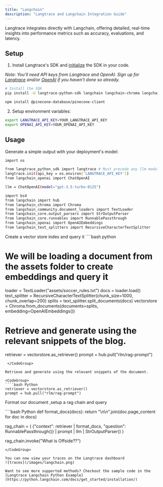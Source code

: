 ```yaml
---
title: "Langchain"
description: "Langtrace and Langchain Integration Guide"
---
```


Langtrace integrates directly with Langchain, offering detailed, real-time insights into performance metrics such as accuracy, evaluations, and latency.

## Setup

1. Install Langtrace's SDK and [initialize](/quickstart) the SDK in your code.

*Note: You'll need API keys from Langtrace and OpenAI. Sign up for [Langtrace](https://langtrace.ai) and/or [OpenAI](https://openai.com/) if you haven't done so already.*

```bash Shell
# Install the SDK
pip install -U langtrace-python-sdk langchain langchain-chroma langchainhub

```
```bash Shell
npm install @pinecone-database/pinecone-client
```

2. Setup environment variables:
```sh Shell
export LANGTRACE_API_KEY=YOUR_LANGTRACE_API_KEY
export OPENAI_API_KEY=YOUR_OPENAI_API_KEY
```

## Usage

Generate a simple output with your deployment's model:
<CodeGroup>
````bash Python
import os

from langtrace_python_sdk import langtrace # Must precede any llm module imports
langtrace.init(api_key = os.environ['LANGTRACE_API_KEY'])
from langchain_openai import ChatOpenAI

llm = ChatOpenAI(model="gpt-3.5-turbo-0125")

import bs4
from langchain import hub
from langchain_chroma import Chroma
from langchain_community.document_loaders import TextLoader
from langchain_core.output_parsers import StrOutputParser
from langchain_core.runnables import RunnablePassthrough
from langchain_openai import OpenAIEmbeddings
from langchain_text_splitters import RecursiveCharacterTextSplitter

````
</CodeGroup>

Create a vector store index and query it
<CodeGroup>
    ````bash python
# We will be loading a document from the assets folder to create embeddings and query it

loader = TextLoader("assets/soccer_rules.txt")
docs = loader.load()
text_splitter = RecursiveCharacterTextSplitter(chunk_size=1000, chunk_overlap=200)
splits = text_splitter.split_documents(docs)
vectorstore = Chroma.from_documents(documents=splits, embedding=OpenAIEmbeddings())

# Retrieve and generate using the relevant snippets of the blog.
retriever = vectorstore.as_retriever()
prompt = hub.pull("rlm/rag-prompt")

````
 </CodeGroup>

Retrieve and generate using the relevant snippets of the document.

<CodeGroup>
````bash Python
retriever = vectorstore.as_retriever()
prompt = hub.pull("rlm/rag-prompt")
````
</CodeGroup>

Format our document ,setup a rag chain and query

<CodeGroup>
````bash Python
  def format_docs(docs):
    return "\n\n".join(doc.page_content for doc in docs)


rag_chain = (
    {"context": retriever | format_docs, "question": RunnablePassthrough()}
    | prompt
    | llm
    | StrOutputParser()
)

rag_chain.invoke("What is Offside??")
````
</CodeGroup>

You can now view your traces on the Langtrace dashboard
![traces](/images/langchain.png)

Want to see more supported methods? Checkout the sample code in the [Langtrace Langchain Python Example](https://python.langchain.com/docs/get_started/installation/)
